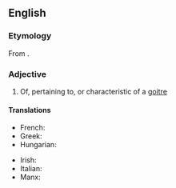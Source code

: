 ==English==

===Etymology===
From {{affix|en|goitre|-ous}}.

===Adjective===
{{en-adj}}

# Of, pertaining to, or characteristic of a [[goitre]]

====Translations====
{{trans-top|of, pertaining to, or characteristic of a goitre}}
* French: {{t+|fr|goitreux}}
* Greek: {{t+|el|βρογχοκηλικός}}
* Hungarian: {{t|hu|golyvás}}
{{trans-mid}}
* Irish: {{t|ga|aingliseach}}
* Italian: {{t|it|gozzuto}}
* Manx: {{t|gv|anglyshagh}}
{{trans-bottom}}